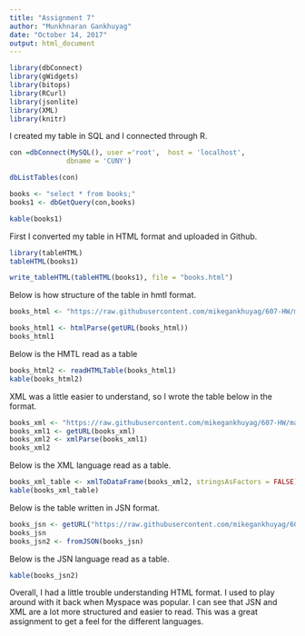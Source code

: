 ```yaml
---
title: "Assignment 7"
author: "Munkhnaran Gankhuyag"
date: "October 14, 2017"
output: html_document
---
```


```r
library(dbConnect)
library(gWidgets)
library(bitops)
library(RCurl)
library(jsonlite)
library(XML)
library(knitr)
```

I created my table in SQL and I connected through R.

```r
con =dbConnect(MySQL(), user ='root',  host = 'localhost',
              dbname = 'CUNY')

dbListTables(con)

books <- "select * from books;"
books1 <- dbGetQuery(con,books)

```

```r
kable(books1)

```

First I converted my table in HTML format and uploaded in Github.

```r
library(tableHTML)
tableHTML(books1)

write_tableHTML(tableHTML(books1), file = "books.html")
```

Below is how structure of the table in hmtl format.

```r
books_html <- "https://raw.githubusercontent.com/mikegankhuyag/607-HW/master/books.html"

books_html1 <- htmlParse(getURL(books_html))
books_html1  

```
Below is the HMTL read as a table
```r
books_html2 <- readHTMLTable(books_html1)
kable(books_html2)
```

XML was a little easier to understand, so I wrote the table below in the format.

```r
books_xml <- "https://raw.githubusercontent.com/mikegankhuyag/607-HW/master/Books_xml_final.xml"
books_xml1 <- getURL(books_xml)
books_xml2 <- xmlParse(books_xml1)
books_xml2
```

Below is the XML language read as a table.

```r
books_xml_table <- xmlToDataFrame(books_xml2, stringsAsFactors = FALSE)
kable(books_xml_table)
```

Below is the table written in JSN format.

```r
books_jsn <- getURL("https://raw.githubusercontent.com/mikegankhuyag/607-HW/master/Books.json.json")
books_jsn
books_jsn2 <- fromJSON(books_jsn)

```

Below is the JSN language read as a table.
```r
kable(books_jsn2)
```

Overall, I had a little trouble understanding HTML format. I used to play around with it back when Myspace was popular. I can see that JSN and XML are a lot more structured and easier to read. This was a great assignment to get a feel for the different languages.

